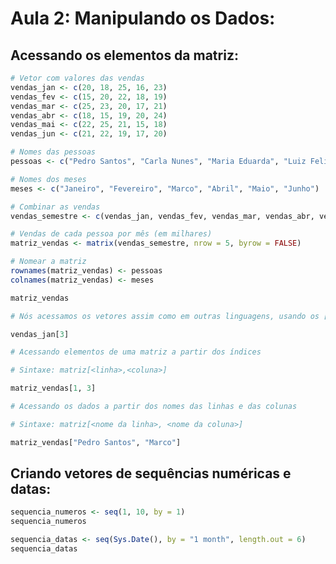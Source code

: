 # Aula 2: Manipulando os Dados:

## Acessando os elementos da matriz:

```r
# Vetor com valores das vendas
vendas_jan <- c(20, 18, 25, 16, 23)
vendas_fev <- c(15, 20, 22, 18, 19)
vendas_mar <- c(25, 23, 20, 17, 21)
vendas_abr <- c(18, 15, 19, 20, 24)
vendas_mai <- c(22, 25, 21, 15, 18)
vendas_jun <- c(21, 22, 19, 17, 20)

# Nomes das pessoas
pessoas <- c("Pedro Santos", "Carla Nunes", "Maria Eduarda", "Luiz Felipe", "Julio Costa")

# Nomes dos meses
meses <- c("Janeiro", "Fevereiro", "Marco", "Abril", "Maio", "Junho")

# Combinar as vendas
vendas_semestre <- c(vendas_jan, vendas_fev, vendas_mar, vendas_abr, vendas_mai, vendas_jun)

# Vendas de cada pessoa por mês (em milhares)
matriz_vendas <- matrix(vendas_semestre, nrow = 5, byrow = FALSE)

# Nomear a matriz
rownames(matriz_vendas) <- pessoas
colnames(matriz_vendas) <- meses

matriz_vendas
```

```r
# Nós acessamos os vetores assim como em outras linguagens, usando os [], porém os índices começam no 1:

vendas_jan[3]
```

```r
# Acessando elementos de uma matriz a partir dos índices

# Sintaxe: matriz[<linha>,<coluna>]

matriz_vendas[1, 3]
```

```r
# Acessando os dados a partir dos nomes das linhas e das colunas

# Sintaxe: matriz[<nome da linha>, <nome da coluna>]

matriz_vendas["Pedro Santos", "Marco"]
```

## Criando vetores de sequências numéricas e datas:

```r
sequencia_numeros <- seq(1, 10, by = 1)
sequencia_numeros

sequencia_datas <- seq(Sys.Date(), by = "1 month", length.out = 6)
sequencia_datas
````




